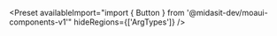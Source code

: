 
<Meta isTemplate />

<Preset
	availableImport="import { Button } from '@midasit-dev/moaui-components-v1'"
	hideRegions={['ArgTypes']}
/>
